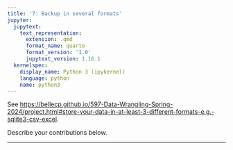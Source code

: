 ```yaml
---
title: '7: Backup in several formats'
jupyter:
  jupytext:
    text_representation:
      extension: .qmd
      format_name: quarto
      format_version: '1.0'
      jupytext_version: 1.16.1
  kernelspec:
    display_name: Python 3 (ipykernel)
    language: python
    name: python3
---
```


See <https://bellecp.github.io/597-Data-Wrangling-Spring-2024/project.html#store-your-data-in-at-least-3-different-formats-e.g.-sqlite3-csv-excel>.

Describe your contributions below.

* * *
